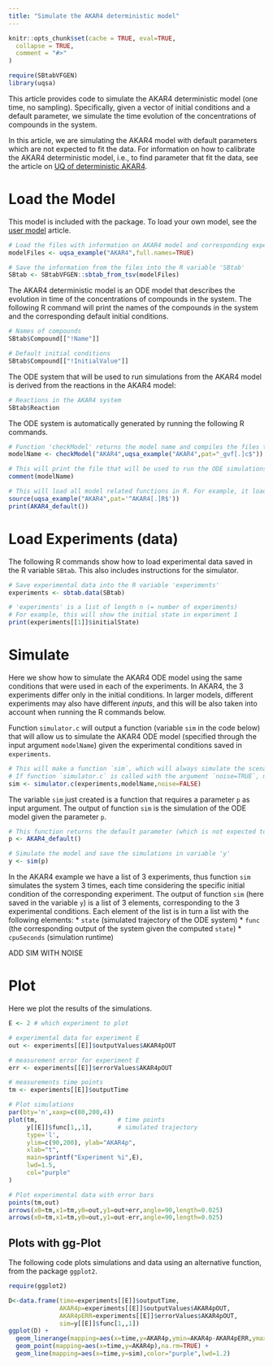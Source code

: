 ```yaml
---
title: "Simulate the AKAR4 deterministic model"
---
```


```r
knitr::opts_chunk$set(cache = TRUE, eval=TRUE,
  collapse = TRUE,
  comment = "#>"
)
```

```r
require(SBtabVFGEN)
library(uqsa)
```

This article provides code to simulate the AKAR4 deterministic model (one time, no sampling). Specifically, given a vector of initial conditions and a default parameter, we simulate the time evolution of the concentrations of compounds in the system.

In this article, we are simulating the AKAR4 model with default parameters which are not expected to fit the data. For information on how to calibrate the AKAR4 deterministic model, i.e., to find parameter that fit the data, see the article on [UQ of deterministic AKAR4](sampleAKAR4.html).



# Load the Model

This model is included with the package. To load your own model, see
the [user model](user_model.html) article.

```r

# Load the files with information on AKAR4 model and corresponding experimental data
modelFiles <- uqsa_example("AKAR4",full.names=TRUE)

# Save the information from the files into the R variable 'SBtab'
SBtab <- SBtabVFGEN::sbtab_from_tsv(modelFiles)
```


The AKAR4 deterministic model is an ODE model that describes the evolution in time of the concentrations of compounds in the system. The following R command will print the names of the compounds in the system and the corresponding default initial conditions.

```r
# Names of compounds
SBtab$Compound[["!Name"]]

# Default initial conditions
SBtab$Compound[["!InitialValue"]]
```


The ODE system that will be used to run simulations from the AKAR4 model is derived from the reactions in the AKAR4 model:

```r
# Reactions in the AKAR4 system
SBtab$Reaction
```
The ODE system is automatically generated by running the following R commands.

```r
# Function 'checkModel' returns the model name and compiles the files that will be used to run the ODE solver
modelName <- checkModel("AKAR4",uqsa_example("AKAR4",pat="_gvf[.]c$"))

# This will print the file that will be used to run the ODE simulations
comment(modelName)

# This will load all model related functions in R. For example, it load the function AKAP79_default(), which returns the model's default parameters 
source(uqsa_example("AKAR4",pat='^AKAR4[.]R$'))
print(AKAR4_default())
```


# Load Experiments (data)

The following R commands show how to load experimental data saved in the R variable `SBtab`. This also includes instructions for the simulator.

```r
# Save experimental data into the R variable 'experiments' 
experiments <- sbtab.data(SBtab)

# 'experiments' is a list of length n (= number of experiments)
# For example, this will show the initial state in experiment 1
print(experiments[[1]]$initialState)
```

# Simulate

Here we show how to simulate the AKAR4 ODE model using the same conditions that were used in each of the experiments. In AKAR4, the 3 experiments differ only in the initial conditions. In larger models, different experiments may also have different *inputs*, and this will be also taken into account when running the R commands below.

Function `simulator.c` will output a function (variable `sim` in the code below) that will allow us to simulate the AKAR4 ODE model (specified through the input argument `modelName`) given the experimental conditions saved in `experiments`.

```r
# This will make a function `sim`, which will always simulate the scenarios described in the `experiments` list, but for user supplied parameters
# If function `simulator.c` is called with the argument `noise=TRUE`, measurement errors are simulated and added to the trajectory
sim <- simulator.c(experiments,modelName,noise=FALSE)
```

The variable `sim` just created is a function that requires a parameter `p` as input argument. The output of function `sim` is the simulation of the ODE model given the parameter `p`.

```r
# This function returns the default parameter (which is not expected to fit the experimental data)
p <- AKAR4_default()

# Simulate the model and save the simulations in variable 'y'
y <- sim(p)
```


In the AKAR4 example we have a list of 3 experiments, thus function `sim` simulates the system 3 times, each time considering the specific initial condition of the corresponding experiment. The output of function `sim` (here saved in the variable `y`) is a list of 3 elements, corresponding to the 3 experimental conditions. Each element of the list is in turn a list with the following elements:
* `state` (simulated trajectory of the ODE system)
* `func` (the corresponding output of the system given the computed `state`)
* `cpuSeconds` (simulation runtime)

ADD SIM WITH NOISE

# Plot

Here we plot the results of the simulations.

```r
E <- 2 # which experiment to plot

# experimental data for experiment E
out <- experiments[[E]]$outputValues$AKAR4pOUT

# measurement error for experiment E
err <- experiments[[E]]$errorValues$AKAR4pOUT

# measurements time points
tm <- experiments[[E]]$outputTime

# Plot simulations
par(bty='n',xaxp=c(80,200,4))
plot(tm,                      # time points
     y[[E]]$func[1,,1],       # simulated trajectory
     type='l',                
     ylim=c(90,200), ylab="AKAR4p",
     xlab="t",
     main=sprintf("Experiment %i",E),
     lwd=1.5,
     col="purple"
)

# Plot experimental data with error bars
points(tm,out)
arrows(x0=tm,x1=tm,y0=out,y1=out+err,angle=90,length=0.025)
arrows(x0=tm,x1=tm,y0=out,y1=out-err,angle=90,length=0.025)
```

## Plots with gg-Plot

The following code plots simulations and data using an alternative function, from the package `ggplot2`.

```r
require(ggplot2)

D<-data.frame(time=experiments[[E]]$outputTime,
              AKAR4p=experiments[[E]]$outputValues$AKAR4pOUT,
              AKAR4pERR=experiments[[E]]$errorValues$AKAR4pOUT,
              sim=y[[E]]$func[1,,1])
ggplot(D) +
  geom_linerange(mapping=aes(x=time,y=AKAR4p,ymin=AKAR4p-AKAR4pERR,ymax=AKAR4p+AKAR4pERR),na.rm=TRUE) +
  geom_point(mapping=aes(x=time,y=AKAR4p),na.rm=TRUE) +
  geom_line(mapping=aes(x=time,y=sim),color="purple",lwd=1.2)
```
